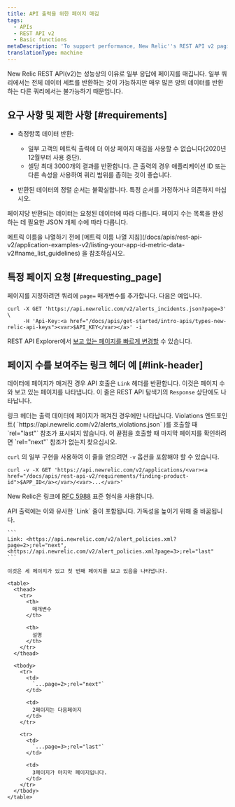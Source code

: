 ```yaml
---
title: API 출력을 위한 페이지 매김
tags:
  - APIs
  - REST API v2
  - Basic functions
metaDescription: 'To support performance, New Relic''s REST API v2 paginates responses using the standard format for links from RFC 5988.'
translationType: machine
---
```


New Relic REST API(v2)는 성능상의 이유로 일부 응답에 페이지를 매깁니다. 일부 쿼리에서는 전체 데이터 세트를 반환하는 것이 가능하지만 매우 많은 양의 데이터를 반환하는 다른 쿼리에서는 불가능하기 때문입니다.

## 요구 사항 및 제한 사항 [#requirements]

* 측정항목 데이터 반환:

  * 일부 고객의 메트릭 출력에 더 이상 페이지 매김을 사용할 수 없습니다(2020년 12월부터 사용 중단).
  * 셀당 최대 3000개의 결과를 반환합니다. 큰 출력의 경우 애플리케이션 ID 또는 다른 속성을 사용하여 쿼리 범위를 좁히는 것이 좋습니다.

* 반환된 데이터의 정렬 순서는 불확실합니다. 특정 순서를 가정하거나 의존하지 마십시오.

페이지당 반환되는 데이터는 요청된 데이터에 따라 다릅니다. 페이지 수는 목록을 완성하는 데 필요한 JSON 개체 수에 따라 다릅니다.

<Callout variant="important">
  메트릭 이름을 나열하기 전에 [메트릭 이름 나열 지침](/docs/apis/rest-api-v2/application-examples-v2/listing-your-app-id-metric-data-v2#name_list_guidelines) 을 참조하십시오.
</Callout>

## 특정 페이지 요청 [#requesting_page]

페이지를 지정하려면 쿼리에 `page=` 매개변수를 추가합니다. 다음은 예입니다.

```
curl -X GET 'https://api.newrelic.com/v2/alerts_incidents.json?page=3' \
     -H 'Api-Key:<a href="/docs/apis/get-started/intro-apis/types-new-relic-api-keys"><var>$API_KEY</var></a>' -i
```

REST API Explorer에서 [보고 있는 페이지를 빠르게 변경할](/docs/apm/apis/api-explorer-v2/parts-api-explorer#data_page) 수 있습니다.

## 페이지 수를 보여주는 링크 헤더 예 [#link-header]

데이터에 페이지가 매겨진 경우 API 호출은 `Link` 헤더를 반환합니다. 이것은 페이지 수와 보고 있는 페이지를 나타냅니다. 이 줄은 REST API 탐색기의 `Response` 상단에도 나타납니다.

<Callout variant="important">
  링크 헤더는 출력 데이터에 페이지가 매겨진 경우에만 나타납니다.
</Callout>

<Callout variant="tip">
  Violations 엔드포인트( `https://api.newrelic.com/v2/alerts_violations.json` )를 호출할 때 `rel="last"` 참조가 표시되지 않습니다. 이 끝점을 호출할 때 마지막 페이지를 확인하려면 `rel="next"` 참조가 없는지 찾으십시오.
</Callout>

`curl` 의 일부 구현을 사용하여 이 줄을 얻으려면 `-v` 옵션을 포함해야 할 수 있습니다.

```
curl -v -X GET 'https://api.newrelic.com/v2/applications/<var><a href="/docs/apis/rest-api-v2/requirements/finding-product-id">$APP_ID</a></var>/<var>...</var>'
```

New Relic은 링크에 [RFC 5988](http://www.rfc-editor.org/rfc/rfc5988.txt) 표준 형식을 사용합니다.

<CollapserGroup>
  <Collapser
    id="3-pages"
    title="예: 3페이지 반환"
  >
    API 출력에는 이와 유사한 `Link` 줄이 포함됩니다. 가독성을 높이기 위해 줄 바꿈됩니다.

    ```
    Link: <https://api.newrelic.com/v2/alert_policies.xml?page=2>;rel="next", 
    <https://api.newrelic.com/v2/alert_policies.xml?page=3>;rel="last"
    ```

    이것은 세 페이지가 있고 첫 번째 페이지를 보고 있음을 나타냅니다.

    <table>
      <thead>
        <tr>
          <th>
            매개변수
          </th>

          <th>
            설명
          </th>
        </tr>
      </thead>

      <tbody>
        <tr>
          <td>
            `...page=2>;rel="next"`
          </td>

          <td>
            2페이지는 다음페이지
          </td>
        </tr>

        <tr>
          <td>
            `...page=3>;rel="last"`
          </td>

          <td>
            3페이지가 마지막 페이지입니다.
          </td>
        </tr>
      </tbody>
    </table>
  </Collapser>
</CollapserGroup>